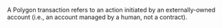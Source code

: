A Polygon transaction refers to an action initiated by an externally-owned account (i.e., an account managed by a human, not a contract).